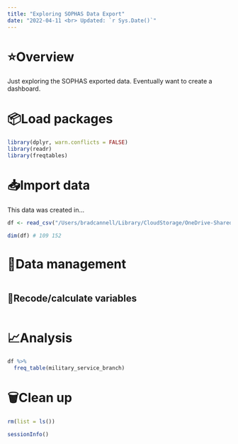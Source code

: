 ```yaml
---
title: "Exploring SOPHAS Data Export"
date: "2022-04-11 <br> Updated: `r Sys.Date()`"
---
```


# ⭐️Overview

Just exploring the SOPHAS exported data. Eventually want to create a dashboard.


# 📦Load packages

```r
library(dplyr, warn.conflicts = FALSE)
library(readr)
library(freqtables)
```


# 📥Import data 

This data was created in...

```r
df <- read_csv("/Users/bradcannell/Library/CloudStorage/OneDrive-SharedLibraries-TheUniversityofTexasHealthScienceCenteratHouston/SPH Dallas Student Affairs Private - Documents/General/Data/SOPHAS Exports/verified_export.csv")
```

```r
dim(df) # 109 152
```


# 🚧Data management

```r

```

## 🧮Recode/calculate variables

```r

```


# 📈Analysis

```r
df %>% 
  freq_table(military_service_branch)
```


# 🗑Clean up

```r
rm(list = ls())
```

```r
sessionInfo()
```
